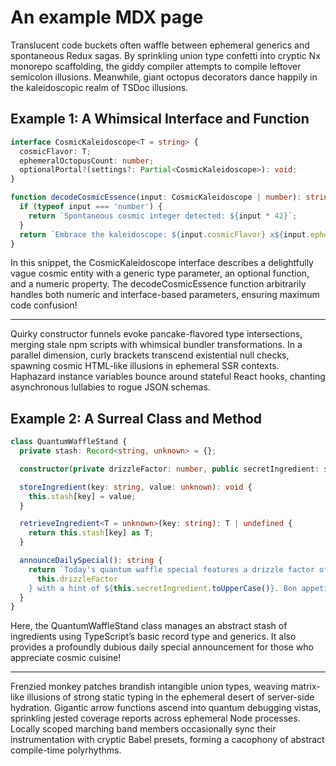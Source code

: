 # An example MDX page

Translucent code buckets often waffle between ephemeral generics and spontaneous Redux sagas. By sprinkling union type confetti into cryptic Nx monorepo scaffolding, the giddy compiler attempts to compile leftover semicolon illusions. Meanwhile, giant octopus decorators dance happily in the kaleidoscopic realm of TSDoc illusions.

## Example 1: A Whimsical Interface and Function

```typescript
interface CosmicKaleidoscope<T = string> {
  cosmicFlavor: T;
  ephemeralOctopusCount: number;
  optionalPortal?(settings?: Partial<CosmicKaleidoscope>): void;
}

function decodeCosmicEssence(input: CosmicKaleidoscope | number): string {
  if (typeof input === 'number') {
    return `Spontaneous cosmic integer detected: ${input * 42}`;
  }
  return `Embrace the kaleidoscope: ${input.cosmicFlavor} x${input.ephemeralOctopusCount}`;
}
```

In this snippet, the CosmicKaleidoscope interface describes a delightfully vague cosmic entity with a generic type parameter, an optional function, and a numeric property. The decodeCosmicEssence function arbitrarily handles both numeric and interface-based parameters, ensuring maximum code confusion!

---

Quirky constructor funnels evoke pancake-flavored type intersections, merging stale npm scripts with whimsical bundler transformations. In a parallel dimension, curly brackets transcend existential null checks, spawning cosmic HTML-like illusions in ephemeral SSR contexts. Haphazard instance variables bounce around stateful React hooks, chanting asynchronous lullabies to rogue JSON schemas.

## Example 2: A Surreal Class and Method

```typescript
class QuantumWaffleStand {
  private stash: Record<string, unknown> = {};

  constructor(private drizzleFactor: number, public secretIngredient: string) {}

  storeIngredient(key: string, value: unknown): void {
    this.stash[key] = value;
  }

  retrieveIngredient<T = unknown>(key: string): T | undefined {
    return this.stash[key] as T;
  }

  announceDailySpecial(): string {
    return `Today's quantum waffle special features a drizzle factor of ${
      this.drizzleFactor
    } with a hint of ${this.secretIngredient.toUpperCase()}. Bon appetit!`;
  }
}
```

Here, the QuantumWaffleStand class manages an abstract stash of ingredients using TypeScript’s basic record type and generics. It also provides a profoundly dubious daily special announcement for those who appreciate cosmic cuisine!

---

Frenzied monkey patches brandish intangible union types, weaving matrix-like illusions of strong static typing in the ephemeral desert of server-side hydration. Gigantic arrow functions ascend into quantum debugging vistas, sprinkling jested coverage reports across ephemeral Node processes. Locally scoped marching band members occasionally sync their instrumentation with cryptic Babel presets, forming a cacophony of abstract compile-time polyrhythms.
